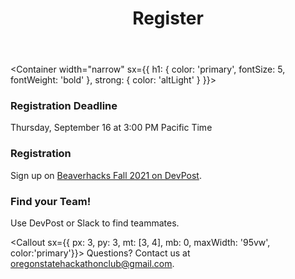 
<Header sx={{ bg: 'coolBg', mb: 0 }} width="narrow">

# Register

</Header>

<Container width="narrow"
  sx={{
    h1: {
      color: 'primary',
      fontSize: 5,
      fontWeight: 'bold'
    },
    strong: {
      color: 'altLight'
    }
}}>

  ### Registration Deadline 
  Thursday, September 16 at 3:00 PM Pacific Time

  ### Registration
  Sign up on [Beaverhacks Fall 2021 on DevPost](https://beaverhacks-fall-2021.devpost.com/).

  ### Find your Team!
  Use DevPost or Slack to find teammates.


<Callout sx={{ px: 3, py: 3, mt: [3, 4], mb: 0, maxWidth: '95vw', color:'primary'}}>
  Questions? Contact us at oregonstatehackathonclub@gmail.com.
</Callout>

</Container>

